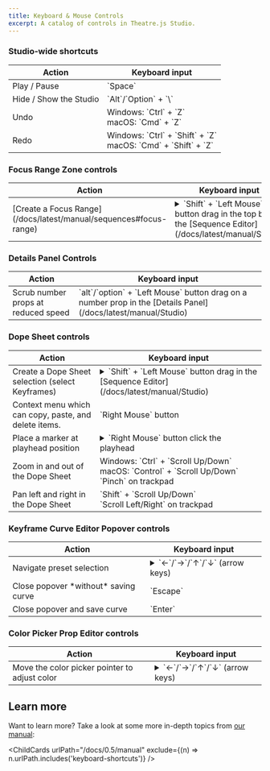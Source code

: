 ```yaml
---
title: Keyboard & Mouse Controls
excerpt: A catalog of controls in Theatre.js Studio.
---
```


### Studio-wide shortcuts

<table className="table-fixed">
  <thead>
    <tr>
      <th>Action</th>
      <th>Keyboard input</th>
    </tr>
  </thead>
  <tbody>
    <tr>
      <td>Play / Pause</td>
      <td>`Space`</td>
    </tr>
    <tr>
      <td>Hide / Show the Studio</td>
      <td>`Alt`/`Option` + `\`</td>
    </tr>
    <tr>
      <td>Undo</td>
      <td>
        Windows: `Ctrl` + `Z`
        <div />
        macOS: `Cmd` + `Z`
      </td>
    </tr>
    <tr>
      <td>Redo</td>
      <td>
        Windows: `Ctrl` + `Shift` + `Z`
        <div />
        macOS: `Cmd` + `Shift` + `Z`
        <div />
      </td>
    </tr>
  </tbody>
</table>

### Focus Range Zone controls

<table className="table-fixed">
  <thead>
    <tr>
      <th>Action</th>
      <th>Keyboard input</th>
    </tr>
  </thead>
  <tbody>
    <tr>
      <td>[Create a Focus Range](/docs/latest/manual/sequences#focus-range)</td>
      <td>
        <details>
          <summary>
            `Shift` + `Left Mouse` button drag in the top bar of the [Sequence Editor](/docs/latest/manual/Studio)
          </summary>
          <Video src="/images/docs/0.5/manual/keyboard-controls/focus_range.mp4">Focus range</Video>
        </details>
      </td>
    </tr>
  </tbody>
</table>

### Details Panel Controls

<table className="table-fixed">
  <thead>
    <tr>
      <th>Action</th>
      <th>Keyboard input</th>
    </tr>
  </thead>
  <tbody>
    <tr>
      <td>Scrub number props at reduced speed</td>
      <td>
          `alt`/`option` + `Left Mouse` button drag on a number prop in the [Details Panel](/docs/latest/manual/Studio)
      </td>
    </tr>

  </tbody>
</table>

### Dope Sheet controls

<table className="table-fixed">
  <thead>
    <tr>
      <th>Action</th>
      <th>Keyboard input</th>
    </tr>
  </thead>
  <tbody>
    <tr>
      <td>Create a Dope Sheet selection (select Keyframes)</td>
      <td>
        <details>
          <summary>`Shift` + `Left Mouse` button drag in the [Sequence Editor](/docs/latest/manual/Studio)</summary>
          <div />
          <Video src="/images/docs/0.5/manual/keyboard-controls/dope_sheet_selection.mp4">Dope Sheet selection</Video>
          [See a demo in the Working with Sequences Manual](/docs/latest/manual/sequences#selections)
        </details>
      </td>
    </tr>
    <tr>
      <td>Context menu which can copy, paste, and delete items.</td>
      <td>`Right Mouse` button</td>
    </tr>
    <tr>
      <td>Place a marker at playhead position</td>
      <td>
        <details>
          <summary>`Right Mouse` button click the playhead</summary>
          <div />
          <Video src="/images/docs/0.5/manual/keyboard-controls/place_marker.mp4">Place marker</Video>
        </details>
      </td>
    </tr>
    <tr>
      <td>Zoom in and out of the Dope Sheet</td>
      <td>
        Windows: `Ctrl` + `Scroll Up/Down`
        <div />
        macOS: `Control` + `Scroll Up/Down`
        <div />
        `Pinch` on trackpad
      </td>
    </tr>
    <tr>
      <td>Pan left and right in the Dope Sheet</td>
      <td>
        `Shift` + `Scroll Up/Down`
        <div />
        `Scroll Left/Right` on trackpad
      </td>
    </tr>
  </tbody>
</table>

### Keyframe Curve Editor Popover controls

<table className="table-fixed">
  <thead>
    <tr>
      <th>Action</th>
      <th>Keyboard input</th>
    </tr>
  </thead>
  <tbody>
    <tr>
      <td>Navigate preset selection</td>
      <td>
        <details>
          <summary>`←`/`→`/`↑`/`↓` (arrow keys)</summary>
          <div />
          <Video src="/images/docs/0.5/manual/keyboard-controls/keyboard_nav_presets.mp4">
            Keyboard navigating tween selection
          </Video>
        </details>
      </td>
    </tr>
    <tr>
      <td>Close popover *without* saving curve</td>
      <td>`Escape`</td>
    </tr>
    <tr>
      <td>Close popover and save curve</td>
      <td>`Enter`</td>
    </tr>
  </tbody>
</table>

### Color Picker Prop Editor controls

<table className="table-fixed">
  <thead>
    <tr>
      <th>Action</th>
      <th>Keyboard input</th>
    </tr>
  </thead>
  <tbody>
    <tr>
      <td>Move the color picker pointer to adjust color</td>
      <td>
        <details>
          <summary>`←`/`→`/`↑`/`↓` (arrow keys)</summary>
          <div />
          <Video src="/images/docs/0.5/manual/keyboard-controls/keyboard_nav_color_picker.mp4">Color picker</Video>
        </details>
      </td>
    </tr>
  </tbody>
</table>

## Learn more

Want to learn more?
Take a look at some more in-depth topics from [our manual](/docs/latest/manual):

<ChildCards urlPath="/docs/0.5/manual" exclude={(n) => n.urlPath.includes('keyboard-shortcuts')} />
